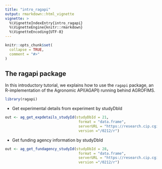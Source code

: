 ```yaml
---
title: "intro_ragapi"
output: rmarkdown::html_vignette
vignette: >
  %\VignetteIndexEntry{intro_ragapi}
  %\VignetteEngine{knitr::rmarkdown}
  %\VignetteEncoding{UTF-8}
---
```


```r
knitr::opts_chunk$set(
  collapse = TRUE,
  comment = "#>"
)
```

## The ragapi package

In this introductory tutorial, we explains how to use the `ragapi` package, an R-implementation of the Agronomic API(AGAPI) running behind AGROFIMS.

```r
library(ragapi)
```

- Get experimental details from experiment by studyDbId

```r
out <- ag_get_expdetails_studyId(studyDbId = 21, 
                                  format = "data.frame",
                                  serverURL = "https://research.cip.cgiar.org/agrofims/api/dev", 
                                  version ="/0212/r")
```

- Get funding agency information by studyDbId

```r
out <- ag_get_fundagency_studyId(studyDbId = 28, 
                                  format = "data.frame",
                                  serverURL = "https://research.cip.cgiar.org/agrofims/api/dev", 
                                  version ="/0212/r")
```



















